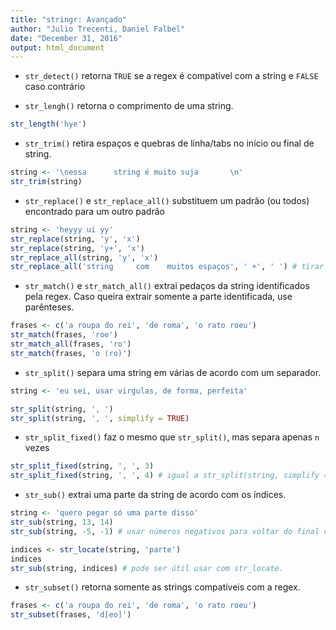 ```yaml
---
title: "stringr: Avançado"
author: "Julio Trecenti, Daniel Falbel"
date: "December 31, 2016"
output: html_document
---
```



- `str_detect()` retorna `TRUE` se a regex é compatível com a string e `FALSE` caso contrário

- `str_lengh()` retorna o comprimento de uma string.

```r
str_length('hye')
```

- `str_trim()` retira espaços e quebras de linha/tabs no início ou final de string.

```r
string <- '\nessa      string é muito suja       \n'
str_trim(string)
```

- `str_replace()` e `str_replace_all()` substituem um padrão (ou todos) encontrado para um outro padrão

```r
string <- 'heyyy ui yy'
str_replace(string, 'y', 'x')
str_replace(string, 'y+', 'x')
str_replace_all(string, 'y', 'x')
str_replace_all('string     com    muitos espaços', ' +', ' ') # tirar espaços extras
```

- `str_match()` e `str_match_all()` extrai pedaços da string identificados pela regex. Caso queira extrair somente a parte identificada, use parênteses.

```r
frases <- c('a roupa do rei', 'de roma', 'o rato roeu')
str_match(frases, 'roe')
str_match_all(frases, 'ro')
str_match(frases, 'o (ro)')
```

- `str_split()` separa uma string em várias de acordo com um separador.

```r
string <- 'eu sei, usar virgulas, de forma, perfeita'

str_split(string, ', ')
str_split(string, ', ', simplify = TRUE)
```

- `str_split_fixed()` faz o mesmo que `str_split()`, mas separa apenas `n` vezes

```r
str_split_fixed(string, ', ', 3)
str_split_fixed(string, ', ', 4) # igual a str_split(string, simplify = TRUE)
```

- `str_sub()` extrai uma parte da string de acordo com os índices.

```r
string <- 'quero pegar só uma parte disso'
str_sub(string, 13, 14)
str_sub(string, -5, -1) # usar números negativos para voltar do final da string

indices <- str_locate(string, 'parte')
indices
str_sub(string, indices) # pode ser útil usar com str_locate.
```

- `str_subset()` retorna somente as strings compatíveis com a regex.

```r
frases <- c('a roupa do rei', 'de roma', 'o rato roeu')
str_subset(frases, 'd[eo]')
```

